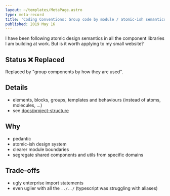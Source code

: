 ```yaml
---
layout: ~/templates/MetaPage.astro
type: meta-record
title: 'Coding Conventions: Group code by module / atomic-ish semantics'
published: 2019 May 16
---
```


<Abstract>

I have been following atomic design semantics in all the component libraries I am building at work. But is it worth applying to my small website?

</Abstract>

## Status :x: Replaced

Replaced by "group components by how they are used".

## Details

- elements, blocks, groups, templates and behaviours (instead of atoms, molecules, ...)
- see [docs/project-structure](/meta/docs/project-structure#atomic-ish-semantics-translated-to)

## Why

- pedantic
- atomic-ish design system
- clearer module boundaries
- segregate shared components and utils from specific domains

## Trade-offs

- ugly enterprise import statements
- even uglier with all the `../../` (typescript was struggling with aliases)
